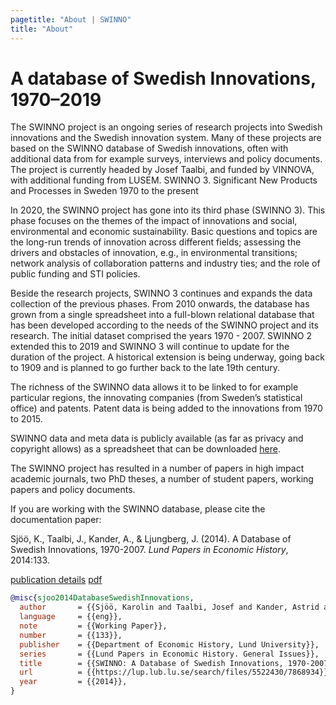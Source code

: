 ```yaml
---
pagetitle: "About | SWINNO"
title: "About"
---
```


# A database of Swedish Innovations, 1970–2019

The SWINNO project is an ongoing series of research projects into Swedish innovations and the Swedish innovation system. Many of these projects are based on the SWINNO database of Swedish innovations, often with additional data from for example surveys, interviews and policy documents. The project is currently headed by Josef Taalbi, and funded by VINNOVA, with additional funding from LUSEM.
SWINNO 3. Significant New Products and Processes in Sweden 1970 to the present

In 2020, the SWINNO project has gone into its third phase (SWINNO 3). This phase focuses on the themes of the impact of innovations and social, environmental and economic sustainability. Basic questions and topics are the long-run trends of innovation across different fields; assessing the drivers and obstacles of innovation, e.g., in environmental transitions; network analysis of collaboration patterns and industry ties; and the role of public funding and STI policies.

Beside the research projects, SWINNO 3 continues and expands the data collection of the previous phases. From 2010 onwards, the database has grown from a single spreadsheet into a full-blown relational database that has been developed according to the needs of the SWINNO project and its research. The initial dataset comprised the years 1970 - 2007. SWINNO 2 extended this to 2019 and SWINNO 3 will continue to update for the duration of the project. A historical extension is being underway, going back to 1909 and is planned to go further back to the late 19th century.

The richness of the SWINNO data allows it to be linked to for example particular regions, the innovating companies (from Sweden's statistical office) and patents. Patent data is being added to the innovations from 1970 to 2015.

SWINNO data and meta data is publicly available (as far as privacy and copyright allows) as a spreadsheet that can be downloaded [here](https://www.lusem.lu.se/economic-history/databases/swinno){target="_blank"}.

The SWINNO project has resulted in a number of papers in high impact academic journals, two PhD theses, a number of student papers, working papers and policy documents. 

If you are working with the SWINNO database, please cite the documentation paper:

Sjöö, K., Taalbi, J., Kander, A., & Ljungberg, J. (2014). A Database of Swedish Innovations, 1970-2007. *Lund Papers in Economic History*, 2014:133.


[publication details](https://lup.lub.lu.se/search/publication/7868921){target="_blank"} [pdf](https://lucris.lub.lu.se/ws/portalfiles/portal/5522430/7868934){target="_blank"}


```bibtex
@misc{sjoo2014DatabaseSwedishInnovations,
  author       = {{Sjöö, Karolin and Taalbi, Josef and Kander, Astrid and Ljungberg, Jonas}},
  language     = {{eng}},
  note         = {{Working Paper}},
  number       = {{133}},
  publisher    = {{Department of Economic History, Lund University}},
  series       = {{Lund Papers in Economic History. General Issues}},
  title        = {{SWINNO: A Database of Swedish Innovations, 1970-2007}},
  url          = {{https://lup.lub.lu.se/search/files/5522430/7868934}},
  year         = {{2014}},
}

```

